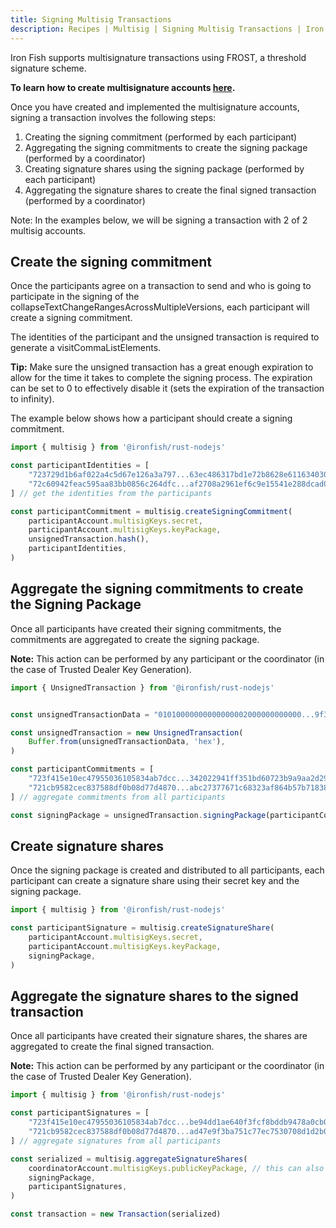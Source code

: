 ```yaml
---
title: Signing Multisig Transactions
description: Recipes | Multisig | Signing Multisig Transactions | Iron Fish Documentation
---
```


Iron Fish supports multisignature transactions using FROST, a threshold signature scheme.

**To learn how to create multisignature accounts [here](./recipes_multisig_create_account).**

Once you have created and implemented the multisignature accounts, signing a transaction involves the following steps: 
1. Creating the signing commitment (performed by each participant)
2. Aggregating the signing commitments to create the signing package (performed by a coordinator)
3. Creating signature shares using the signing package (performed by each participant)
4. Aggregating the signature shares to create the final signed transaction (performed by a coordinator)

Note: In the examples below, we will be signing a transaction with 2 of 2 multisig accounts.

## Create the signing commitment 

Once the participants agree on a transaction to send and who is going to participate in the signing of the collapseTextChangeRangesAcrossMultipleVersions, each participant will create a signing commitment. 

The identities of the participant and the unsigned transaction is required to generate a visitCommaListElements. 

**Tip:** Make sure the unsigned transaction has a great enough expiration to allow for the time it takes to complete the signing process. The expiration can be set to 0 to effectively disable it (sets the expiration of the transaction to infinity). 

The example below shows how a participant should create a signing commitment. 

```js
import { multisig } from '@ironfish/rust-nodejs'

const participantIdentities = [
    "723729d1b6af022a4c5d67e126a3a797...63ec486317bd1e72b8628e6116340304",
    "72c60942feac595aa83bb0856c264dfc...af2708a2961ef6c9e15541e288dcad03"
] // get the identities from the participants

const participantCommitment = multisig.createSigningCommitment( 
    participantAccount.multisigKeys.secret,
    participantAccount.multisigKeys.keyPackage,
    unsignedTransaction.hash(),
    participantIdentities,
)
```

## Aggregate the signing commitments to create the Signing Package

Once all participants have created their signing commitments, the commitments are aggregated to create the signing package.

**Note:** This action can be performed by any participant or the coordinator (in the case of Trusted Dealer Key Generation).

```js
import { UnsignedTransaction } from '@ironfish/rust-nodejs'


const unsignedTransactionData = "01010000000000000002000000000000...9f3fb432907a84c8483586a6a565d308"

const unsignedTransaction = new UnsignedTransaction(
    Buffer.from(unsignedTransactionData, 'hex'),
)

const participantCommitments = [
    "723f415e10ec47955036105834ab7dcc...342022941ff351bd60723b9a9aa2d29a",
    "721cb9582cec837588df0b08d77d4870...abc27377671c68323af864b57b718380"
] // aggregate commitments from all participants

const signingPackage = unsignedTransaction.signingPackage(participantCommitments)
```

## Create signature shares

Once the signing package is created and distributed to all participants, each participant can create a signature share using their secret key and the signing package.

```js
import { multisig } from '@ironfish/rust-nodejs'

const participantSignature = multisig.createSignatureShare(
    participantAccount.multisigKeys.secret,
    participantAccount.multisigKeys.keyPackage,
    signingPackage,
)
```

## Aggregate the signature shares to the signed transaction

Once all participants have created their signature shares, the shares are aggregated to create the final signed transaction.

**Note:** This action can be performed by any participant or the coordinator (in the case of Trusted Dealer Key Generation).

```js
import { multisig } from '@ironfish/rust-nodejs'

const participantSignatures = [
    "723f415e10ec47955036105834ab7dcc...be94dd1ae640f3fcf8bddb9478a0cb02", 
    "721cb9582cec837588df0b08d77d4870...ad47e9f3ba751c77ec7530708d1d2b07"
] // aggregate signatures from all participants

const serialized = multisig.aggregateSignatureShares(
    coordinatorAccount.multisigKeys.publicKeyPackage, // this can also be performed by a participant. 
    signingPackage,
    participantSignatures,
)

const transaction = new Transaction(serialized)
```


